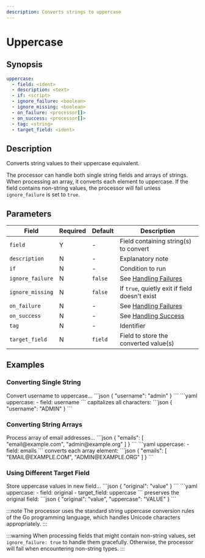 ```yaml
---
description: Converts strings to uppercase
---
```


# Uppercase

## Synopsis

```yaml {2}
uppercase:
  - field: <ident>
  - description: <text>
  - if: <script>
  - ignore_failure: <boolean>
  - ignore_missing: <boolean>
  - on_failure: <processor[]>
  - on_success: <processor[]>
  - tag: <string>
  - target_field: <ident>
```

## Description

Converts string values to their uppercase equivalent.

The processor can handle both single string fields and arrays of strings. When processing an array, it converts each element to uppercase. If the field contains non-string values, the processor will fail unless `ignore_failure` is set to `true`.

## Parameters

|Field|Required|Default|Description|
|---|---|---|---|
|`field`|Y|-|Field containing string(s) to convert|
|`description`|N|-|Explanatory note|
|`if`|N|-|Condition to run|
|`ignore_failure`|N|`false`|See [Handling Failures](../handling-failures.mdx)|
|`ignore_missing`|N|`false`|If `true`, quietly exit if field doesn't exist|
|`on_failure`|N|-|See [Handling Failures](../handling-failures.mdx)|
|`on_success`|N|-|See [Handling Success](../handling-success.mdx)|
|`tag`|N|-|Identifier|
|`target_field`|N|`field`|Field to store the converted value(s)|

## Examples

### Converting Single String

<ExampleGrid>
  <CommentCol>
    Convert username to uppercase...
  </CommentCol>
  <CodeCol>
    ```json
    {
      "username": "admin"
    }
    ```
    ```yaml
    uppercase:
      - field: username
    ```
  </CodeCol>
  <CommentCol>
    capitalizes all characters:
  </CommentCol>
  <CodeCol>
    ```json
    {
      "username": "ADMIN"
    }
    ```
  </CodeCol>
</ExampleGrid>

### Converting String Arrays

<ExampleGrid>
  <CommentCol>
    Process array of email addresses...
  </CommentCol>
  <CodeCol>
    ```json
    {
      "emails": [
        "email@example.com",
        "admin@example.org"
      ]
    }
    ```
    ```yaml
    uppercase:
      - field: emails
    ```
  </CodeCol>
  <CommentCol>
    converts each array element:
  </CommentCol>
  <CodeCol>
    ```json
    {
      "emails": [
        "EMAIL@EXAMPLE.COM",
        "ADMIN@EXAMPLE.ORG"
      ]
    }
    ```
  </CodeCol>
</ExampleGrid>

### Using Different Target Field

<ExampleGrid>
  <CommentCol>
    Store uppercase values in new field...
  </CommentCol>
  <CodeCol>
    ```json
    {
      "original": "value"
    }
    ```
    ```yaml
    uppercase:
      - field: original
      - target_field: uppercase
    ```
  </CodeCol>
  <CommentCol>
    preserves the original field:
  </CommentCol>
  <CodeCol>
    ```json
    {
      "original": "value",
      "uppercase": "VALUE"
    }
    ```
  </CodeCol>
</ExampleGrid>

:::note
The processor uses the standard string uppercase conversion rules of the Go programming language, which handles Unicode characters appropriately.
:::

:::warning
When processing fields that might contain non-string values, set `ignore_failure: true` to handle them gracefully. Otherwise, the processor will fail when encountering non-string types.
:::